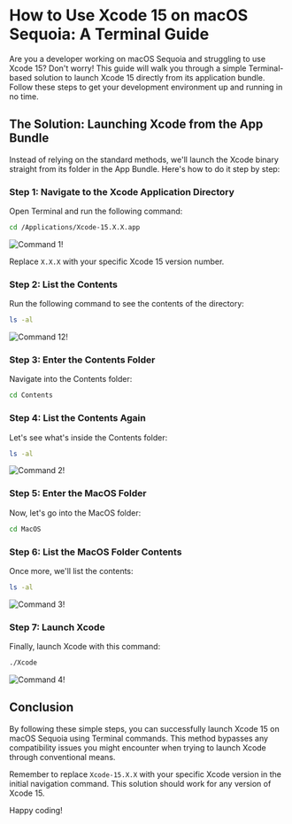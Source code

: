 # How to Use Xcode 15 on macOS Sequoia: A Terminal Guide

Are you a developer working on macOS Sequoia and struggling to use Xcode 15? Don't worry! This guide will walk you through a simple Terminal-based solution to launch Xcode 15 directly from its application bundle. Follow these steps to get your development environment up and running in no time.

## The Solution: Launching Xcode from the App Bundle

Instead of relying on the standard methods, we'll launch the Xcode binary straight from its folder in the App Bundle. Here's how to do it step by step:

### Step 1: Navigate to the Xcode Application Directory

Open Terminal and run the following command:

```bash
cd /Applications/Xcode-15.X.X.app
```

![Command 1!](/images/seq1.png "Command 1")

Replace `X.X.X` with your specific Xcode 15 version number.

### Step 2: List the Contents

Run the following command to see the contents of the directory:

```bash
ls -al
```

![Command 12!](/images/seq12.png "Command 12")

### Step 3: Enter the Contents Folder

Navigate into the Contents folder:

```bash
cd Contents
```

### Step 4: List the Contents Again

Let's see what's inside the Contents folder:

```bash
ls -al
```

![Command 2!](/images/seq2.png "Command 2")

### Step 5: Enter the MacOS Folder

Now, let's go into the MacOS folder:

```bash
cd MacOS
```

### Step 6: List the MacOS Folder Contents

Once more, we'll list the contents:

```bash
ls -al
```

![Command 3!](/images/seq3.png "Command 3")

### Step 7: Launch Xcode

Finally, launch Xcode with this command:

```bash
./Xcode
```

![Command 4!](/images/seq4.png "Command 4")

## Conclusion

By following these simple steps, you can successfully launch Xcode 15 on macOS Sequoia using Terminal commands. This method bypasses any compatibility issues you might encounter when trying to launch Xcode through conventional means.

Remember to replace `Xcode-15.X.X` with your specific Xcode version in the initial navigation command. This solution should work for any version of Xcode 15.

Happy coding!